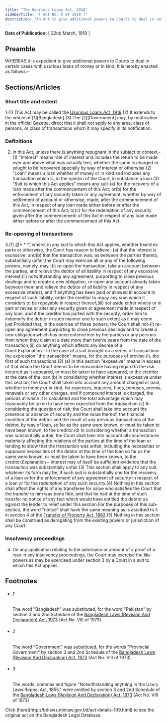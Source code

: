 ```yaml
---
title: "The Usurious Loans Act, 1918"
sidebarTitle: "( ACT NO. X OF 1918 )"
description: "An Act to give additional powers to Courts to deal in certain cases with usurious loans of money or in kind."
---
```


**Date of Publication:** [ 22nd March, 1918 ]

## Preamble

WHEREAS it is expedient to give additional powers to Courts to deal in certain cases with usurious loans of money or in kind; It is hereby enacted as follows:-

## Sections/Articles

### Short title and extent

1.(1) This Act may be called the [Usurious Loans Act, 1918](/act-109.html "Usurious Loans Act, 1918").(2) It extends to the whole of [1][Bangladesh].(3) The [2][Government] may, by notification in the official Gazette, direct that it shall not apply to any area, class of persons, or class of transactions which it may specify in its notification.

### Definitions

2. In this Act, unless there is anything repugnant in the subject or context,-(1) "Interest" means rate of interest and includes the return to be made over and above what was actually lent, whether the same is charged or sought to be recovered specially by way of interest or otherwise.(2) "Loan" means a loan whether of money or in kind and includes any transaction which is, in the opinion of the Court, in substance a loan.(3) "Suit to which this Act applies" means any suit-(a) for the recovery of a loan made after the commencement of this Act; or(b) for the enforcement of any security taken or any agreement, whether by way of settlement of account or otherwise, made, after the commencement of this Act, in respect of any loan made either before or after the commencement of this Act; or(c) for the redemption of any security given after the commencement of this Act in respect of any loan made either before or after the commencement of this Act.

### Re-opening of transactions

3.(1) [3](1)[\* \* \*] where, in any suit to which this Act applies, whether heard ex parte or otherwise, the Court has reason to believe,-(a) that the interest is excessive; and(b) that the transaction was, as between the parties thereto, substantially unfair,the Court may exercise all or any of the following powers, namely, may,-(i) re-open the transaction, take an account between the parties, and relieve the debtor of all liability in respect of any excessive interest;(ii) notwithstanding any agreement, purporting to close previous dealings and to create a new obligation, re-open any account already taken between them and relieve the debtor of all liability in respect of any excessive interest, and if anything has been paid or allowed in account in respect of such liability, order the creditor to repay any sum which it considers to be repayable in respect thereof;(iii) set aside either wholly or in part or revise or alter any security given or agreement made in respect of any loan, and if the creditor has parted with the security, order him to indemnify the debtor in such manner and to such extent as it may deem just:Provided that, in the exercise of these powers, the Court shall not-(i) re-open any agreement purporting to close previous dealings and to create a new obligation which has been entered into by the parties or any persons from whom they claim at a date more than twelve years from the date of the transaction;(ii) do anything which affects any decree of a Court.Explanation.- In the case of a suit brought on a series of transactions the expression "the transaction" means, for the purposes of proviso (i), the first of such transactions.(2) (a) In this section "excessive" means in excess of that which the Court deems to be reasonable having regard to the risk incurred as it appeared, or must be taken to have appeared, to the creditor at the date of the loan.(b) In considering whether interest is excessive under this section, the Court shall taken into account any amount charged or paid, whether in money or in kind, for expenses, inquiries, fines, bonuses, premia, renewals or any other charges, and if compound interest is charged, the periods at which it is calculated and the total advantage which may reasonably be taken to have been expected from the transaction.(c) In considering the question of risk, the Court shall take into account the presence or absence of security and the value thereof, the financial condition of the debtor and the result of any previous transactions of the debtor, by way of loan, so far as the same were known, or must be taken to have been known, to the creditor.(d) In considering whether a transaction was substantially unfair, the Court shall take into account all circumstances materially affecting the relations of the parties at the time of the loan or tending to show that the transaction was unfair, including the necessities or supposed necessities of the debtor at the time of the loan so far as the same were known, or must be taken to have been known, to the creditor.Explanation – Interest may of itself be sufficient evidence that the transaction was substantially unfair.(3) This section shall apply to any suit, whatever its form may be, if such suit is substantially one for the recovery of a loan or for the enforcement of any agreement of security in respect of a loan or for the redemption of any such security.(4) Nothing in this section shall affect the rights of any transferee for value who satisfies the Court that the transfer to him was bona fide, and that he had at the time of such transfer no notice of any fact which would have entitled the debtor as against the lender to relief under this section.For the purposes of this sub-section, the word "notice" shall have the same meaning as is ascribed to it in section 4 of the [Transfer of Property Act, 1882](/act-48.html "Transfer of Property Act, 1882").(5) Nothing in this section shall be construed as derogating from the existing powers or jurisdiction of any Court.

### Insolvency proceedings

4. On any application relating to the admission or amount of a proof of a loan in any insolvency proceedings, the Court may exercise the like powers as may be exercised under section 3 by a Court in a suit to which this Act applies.

## Footnotes

- ###### 1

  The word "Bangladesh" was substituted, for the word "Pakistan" by section 3 and 2nd Schedule of the [Bangladesh Laws (Revision And Declaration) Act, 1973](/act-430.html "Bangladesh Laws (Revision And Declaration) Act, 1973") (Act No. VIII of 1973)

- ###### 2

  The word "Government" was substituted, for the words "Provincial Government" by section 3 and 2nd Schedule of the [Bangladesh Laws (Revision And Declaration) Act, 1973](/act-430.html "Bangladesh Laws (Revision And Declaration) Act, 1973") (Act No. VIII of 1973)

- ###### 3

  The words, commas and figure "Notwithstanding anything in the Usury Laws Repeal Act, 1855," were omitted by section 3 and 2nd Schedule of the [Bangladesh Laws (Revision And Declaration) Act, 1973](/act-430.html "Bangladesh Laws (Revision And Declaration) Act, 1973") (Act No. VIII of 1973)

<Note>
  Click [here](http://bdlaws.minlaw.gov.bd/act-details-109.html) to see the original act on the Bangladesh Legal Database.
</Note>
